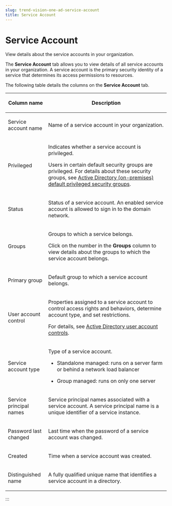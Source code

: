 ```yaml
---
slug: trend-vision-one-ad-service-account
title: Service Account
---
```

# Service Account

View details about the service accounts in your organization.

The **Service Account** tab allows you to view details of all service accounts in your organization. A service account is the primary security identity of a service that determines its access permissions to resources.

The following table details the columns on the **Service Account** tab.

<table>
<colgroup>
<col style="width: 25%" />
<col style="width: 75%" />
</colgroup>
<thead>
<tr>
<th><p>Column name</p></th>
<th><p>Description</p></th>
</tr>
</thead>
<tbody>
<tr>
<td><p>Service account name</p></td>
<td><p>Name of a service account in your organization.</p></td>
</tr>
<tr>
<td><p>Privileged</p></td>
<td><p>Indicates whether a service account is privileged.</p>
<p>Users in certain default security groups are privileged. For details about these security groups, see <a href="trend-vision-one-ad-privileged-security-groups">Active Directory (on-premises) default privileged security groups</a>.</p></td>
</tr>
<tr>
<td><p>Status</p></td>
<td><p>Status of a service account. An enabled service account is allowed to sign in to the domain network.</p></td>
</tr>
<tr>
<td><p>Groups</p></td>
<td><p>Groups to which a service belongs.</p>
<p>Click on the number in the <strong>Groups</strong> column to view details about the groups to which the service account belongs.</p></td>
</tr>
<tr>
<td><p>Primary group</p></td>
<td><p>Default group to which a service account belongs.</p></td>
</tr>
<tr>
<td><p>User account control</p></td>
<td><p>Properties assigned to a service account to control access rights and behaviors, determine account type, and set restrictions.</p>
<p>For details, see <a href="trend-vision-one-ad-user-account-controls">Active Directory user account controls</a>.</p></td>
</tr>
<tr>
<td><p>Service account type</p></td>
<td><p>Type of a service account.</p>
<ul>
<li><p>Standalone managed: runs on a server farm or behind a network load balancer</p></li>
<li><p>Group managed: runs on only one server</p></li>
</ul></td>
</tr>
<tr>
<td><p>Service principal names</p></td>
<td><p>Service principal names associated with a service account. A service principal name is a unique identifier of a service instance.</p></td>
</tr>
<tr>
<td><p>Password last changed</p></td>
<td><p>Last time when the password of a service account was changed.</p></td>
</tr>
<tr>
<td><p>Created</p></td>
<td><p>Time when a service account was created.</p></td>
</tr>
<tr>
<td><p>Distinguished name</p></td>
<td><p>A fully qualified unique name that identifies a service account in a directory.</p></td>
</tr>
</tbody>
</table>
:::
